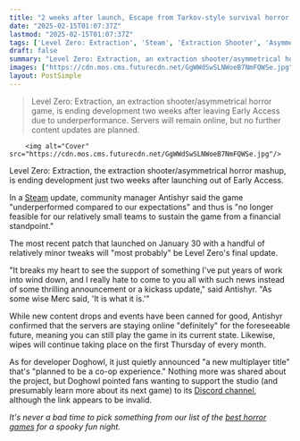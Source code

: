 ```yaml
---
title: "2 weeks after launch, Escape from Tarkov-style survival horror mashup Level Zero: Extraction ends development because it 'underperformed' expectations"
date: "2025-02-15T01:07:37Z"
lastmod: "2025-02-15T01:07:37Z"
tags: ['Level Zero: Extraction', 'Steam', 'Extraction Shooter', 'Asymmetrical Horror']
draft: false
summary: "Level Zero: Extraction, an extraction shooter/asymmetrical horror game, is ending development two weeks after leaving Early Access due to underperformance.  Servers will remain online, but no further content updates are planned."
images: ["https://cdn.mos.cms.futurecdn.net/GgWWdSwSLNWoeB7NmFQWSe.jpg"]
layout: PostSimple
---
```

> Level Zero: Extraction, an extraction shooter/asymmetrical horror game, is ending development two weeks after leaving Early Access due to underperformance.  Servers will remain online, but no further content updates are planned.


        <img alt="Cover" src="https://cdn.mos.cms.futurecdn.net/GgWWdSwSLNWoeB7NmFQWSe.jpg"/>
        
Level Zero: Extraction, the extraction shooter/asymmetrical horror mashup, is ending development just two weeks after launching out of Early Access.

In a [Steam](https://store.steampowered.com/news/app/1456940/view/511822871929028741) update, community manager Antishyr said the game "underperformed compared to our expectations" and thus is "no longer feasible for our relatively small teams to sustain the game from a financial standpoint."

The most recent patch that launched on January 30 with a handful of relatively minor tweaks will "most probably" be Level Zero's final update.

"It breaks my heart to see the support of something I've put years of work into wind down, and I really hate to come to you all with such news instead of some thrilling announcement or a kickass update," said Antishyr. "As some wise Merc said, 'It is what it is.'"

While new content drops and events have been canned for good, Antishyr confirmed that the servers are staying online "definitely" for the foreseeable future, meaning you can still play the game in its current state. Likewise, wipes will continue taking place on the first Thursday of every month.

As for developer Doghowl, it just quietly announced "a new multiplayer title" that's "planned to be a co-op experience." Nothing more was shared about the project, but Doghowl pointed fans wanting to support the studio (and presumably learn more about its next game) to its [Discord channel](https://discord.com/invite/zYJpkcQH), although the link appears to be invalid.

*It's never a bad time to pick something from our list of the *[<em>best horror games</em>](https://www.gamesradar.com/best-horror-games/)* for a spooky fun night.*
        